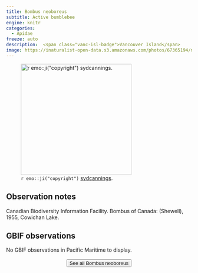 ```yaml
---
title: Bombus neoboreus
subtitle: Active bumblebee
engine: knitr
categories:
  - Apidae
freeze: auto
description:  <span class="vanc-isl-badge">Vancouver Island</span>
image: https://inaturalist-open-data.s3.amazonaws.com/photos/67365194/medium.jpeg
---
```

![`r emo::ji("copyright")` [sydcannings ](https://inaturalist.ca/photos/67365194/).](https://inaturalist-open-data.s3.amazonaws.com/photos/67365194/medium.jpeg){height=300}

## Observation notes  
Canadian Biodiversity Information Facility. Bombus of Canada: (Shewell), 1955, <span class="hl-place-name"><span class="hl-place-name">Cowichan</span> Lake</span>.

## GBIF observations  
No GBIF observations in Pacific Maritime to display.
<br><br>
<center>


<a href="https://inaturalist.ca/observations?place_id=any&quality_grade=research&subview=map&taxon_id=452447"><button type="button" class="btn btn-secondary">See all Bombus neoboreus <i class="fa-solid fa-arrow-up-right-from-square"></i> </button></a>
</center>
